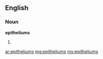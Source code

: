 ==English==

===Noun===
'''epitheliums'''

# {{plural of|[[epithelium]]}}

[[ar:epitheliums]]
[[mg:epitheliums]]
[[my:epitheliums]]